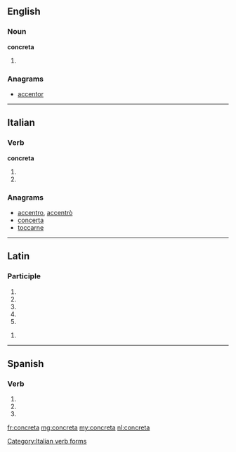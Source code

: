 ==English==

===Noun===
'''concreta'''

# {{plural of|[[concretum]]}}

===Anagrams===
* [[accentor#English|accentor]]

----

==Italian==

===Verb===
'''concreta'''

# {{conjugation of|concretare||3|s|pres|ind|lang=it}}
# {{conjugation of|concretare||2|s|imp|lang=it}}

===Anagrams===
* [[accentro#Italian|accentro]], [[accentrò#Italian|accentrò]]
* [[concerta#Italian|concerta]]
* [[toccarne#Italian|toccarne]]

[[Category:Italian verb forms]]

----

==Latin==

===Participle===
{{la-part-form|concrēta}}

# {{inflection of|concretus|concrētus|nom|f|s|lang=la}}
# {{inflection of|concretus|concrētus|nom|n|p|lang=la}}
# {{inflection of|concretus|concrētus|acc|n|p|lang=la}}
# {{inflection of|concretus|concrētus|voc|f|s|lang=la}}
# {{inflection of|concretus|concrētus|voc|n|p|lang=la}}

{{la-part-form|concrētā}}

# {{inflection of|concretus|concrētus|abl|f|s|lang=la}}
{{count page|[[Wiktionary:Page count]]}}

----

==Spanish==

===Verb===
{{es-verb-form|concretar}}

# {{es-verb form of|ending=ar|mood=imperative|sense=affirmative|pers=2|formal=no|number=singular|[[concretar]]}}
# {{es-verb form of|ending=ar|mood=indicative|tense=present|pers=2|formal=yes|number=singular|[[concretar]]}}
# {{es-verb form of|ending=ar|mood=indicative|tense=present|pers=3|number=singular|[[concretar]]}}

[[fr:concreta]]
[[mg:concreta]]
[[my:concreta]]
[[nl:concreta]]